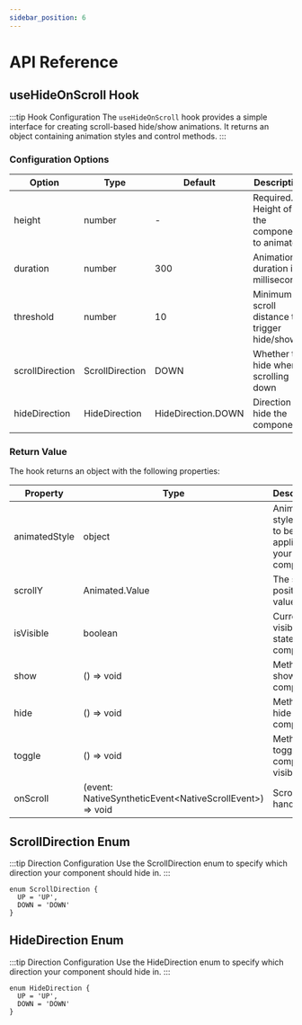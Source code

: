 ```yaml
---
sidebar_position: 6
---
```


# API Reference

## useHideOnScroll Hook

:::tip Hook Configuration
The `useHideOnScroll` hook provides a simple interface for creating scroll-based hide/show animations. It returns an object containing animation styles and control methods.
:::

### Configuration Options

| Option | Type | Default | Description |
|--------|------|---------|-------------|
| height | number | - | Required. Height of the component to animate |
| duration | number | 300 | Animation duration in milliseconds |
| threshold | number | 10 | Minimum scroll distance to trigger hide/show |
| scrollDirection | ScrollDirection | DOWN | Whether to hide when scrolling down |
| hideDirection | HideDirection | HideDirection.DOWN | Direction to hide the component |

### Return Value

The hook returns an object with the following properties:

| Property | Type | Description |
|----------|------|-------------|
| animatedStyle | object | Animated style object to be applied to your component |
| scrollY | Animated.Value | The scroll position value |
| isVisible | boolean | Current visibility state of the component |
| show | () => void | Method to show the component |
| hide | () => void | Method to hide the component |
| toggle | () => void | Method to toggle component visibility |
| onScroll | (event: NativeSyntheticEvent&lt;NativeScrollEvent&gt;) => void | Scroll event handler |

## ScrollDirection Enum
:::tip Direction Configuration
Use the ScrollDirection enum to specify which direction your component should hide in.
:::
```tsx
enum ScrollDirection {
  UP = 'UP',
  DOWN = 'DOWN'
}
```

## HideDirection Enum

:::tip Direction Configuration
Use the HideDirection enum to specify which direction your component should hide in.
:::

```tsx
enum HideDirection {
  UP = 'UP',
  DOWN = 'DOWN'
}
```